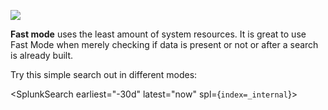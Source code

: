 
![](/static/app/splunk4champions2/images/lab1_task2_fast.png)

**Fast mode** uses the least amount of system resources. It is great to use Fast Mode when merely checking if data is present or not or after a search is already built.

Try this simple search out in different modes: 

<SplunkSearch earliest="-30d" latest="now" spl={`index=_internal`}>
</SplunkSearch>

